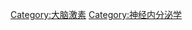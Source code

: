 {{Commonscat|Hormones of the pineal gland}}

[[Category:大脑激素|Category:大脑激素]]
[[Category:神经内分泌学|Category:神经内分泌学]]